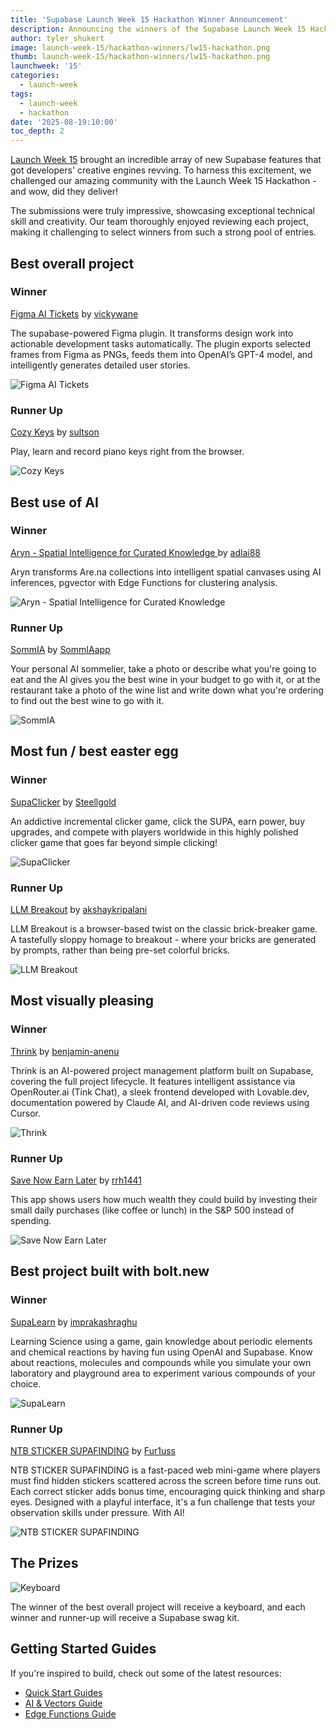 ```yaml
---
title: 'Supabase Launch Week 15 Hackathon Winner Announcement'
description: Announcing the winners of the Supabase Launch Week 15 Hackathon.
author: tyler_shukert
image: launch-week-15/hackathon-winners/lw15-hackathon.png
thumb: launch-week-15/hackathon-winners/lw15-hackathon.png
launchweek: '15'
categories:
  - launch-week
tags:
  - launch-week
  - hackathon
date: '2025-08-19:10:00'
toc_depth: 2
---
```


[Launch Week 15](https://supabase.com/launch-week) brought an incredible array of new Supabase features that got developers' creative engines revving. To harness this excitement, we challenged our amazing community with the Launch Week 15 Hackathon - and wow, did they deliver!

The submissions were truly impressive, showcasing exceptional technical skill and creativity. Our team thoroughly enjoyed reviewing each project, making it challenging to select winners from such a strong pool of entries.

## Best overall project

### Winner

[Figma AI Tickets](https://github.com/vickywane/figma-ai-tickets) by [vickywane](https://github.com/vickywane)

The supabase-powered Figma plugin. It transforms design work into actionable development tasks automatically. The plugin exports selected frames from Figma as PNGs, feeds them into OpenAI’s GPT-4 model, and intelligently generates detailed user stories.

![Figma AI Tickets](/images/blog/launch-week-15/hackathon-winners/figma-ai-tickets.png)

### Runner Up

[Cozy Keys](https://github.com/sultson/cozy-keys) by [sultson](https://github.com/sultson)

Play, learn and record piano keys right from the browser.

![Cozy Keys](/images/blog/launch-week-15/hackathon-winners/cozy-keys.png)

## Best use of AI

### Winner

[Aryn - Spatial Intelligence for Curated Knowledge ](https://github.com/adlai88/airena) by [adlai88](https://github.com/adlai88)

Aryn transforms Are.na collections into intelligent spatial canvases using AI inferences, pgvector with Edge Functions for clustering analysis. 

![Aryn - Spatial Intelligence for Curated Knowledge ](/images/blog/launch-week-15/hackathon-winners/aryn.png)

### Runner Up

[SommIA](https://github.com/SommIAapp/mvp) by [SommIAapp](https://github.com/SommIAapp)

Your personal AI sommelier, take a photo or describe what you're going to eat and the AI gives you the best wine in your budget to go with it, or at the restaurant take a photo of the wine list and write down what you're ordering to find out the best wine to go with it.

![SommIA](/images/blog/launch-week-15/hackathon-winners/sommia.png)

## Most fun / best easter egg

### Winner

[SupaClicker](https://github.com/Steellgold/supa-clicker) by [Steellgold](https://github.com/Steellgold)

An addictive incremental clicker game, click the SUPA, earn power, buy upgrades, and compete with players worldwide in this highly polished clicker game that goes far beyond simple clicking!

![SupaClicker](/images/blog/launch-week-15/hackathon-winners/supaclicker.png)

### Runner Up

[LLM Breakout](https://github.com/akshaykripalani/supahack-lw15) by [akshaykripalani](https://github.com/akshaykripalani)

LLM Breakout is a browser-based twist on the classic brick-breaker game. A tastefully sloppy homage to breakout - where your bricks are generated by prompts, rather than being pre-set colorful bricks.

![LLM Breakout](/images/blog/launch-week-15/hackathon-winners/llm-breakout.png)

## Most visually pleasing

### Winner

[Thrink](https://github.com/benjamin-anenu/-Thrink-) by [benjamin-anenu](https://github.com/benjamin-anenu)

Thrink is an AI-powered project management platform built on Supabase, covering the full project lifecycle. It features intelligent assistance via OpenRouter.ai (Tink Chat), a sleek frontend developed with Lovable.dev, documentation powered by Claude AI, and AI-driven code reviews using Cursor.

![Thrink](/images/blog/launch-week-15/hackathon-winners/thrink.png)

### Runner Up

[Save Now Earn Later](https://github.com/rrh1441/savenow) by [rrh1441](https://github.com/rrh1441)

This app shows users how much wealth they could build by investing their small daily purchases (like coffee or lunch) in the S&P 500 instead of spending.

![Save Now Earn Later](/images/blog/launch-week-15/hackathon-winners/save.png)

## Best project built with bolt.new

### Winner

[SupaLearn](https://github.com/imprakashraghu/supalearn) by [imprakashraghu](https://github.com/imprakashraghu)

Learning Science using a game, gain knowledge about periodic elements and chemical reactions by having fun using OpenAI and Supabase. Know about reactions, molecules and compounds while you simulate your own laboratory and playground area to experiment various compounds of your choice.

![SupaLearn](/images/blog/launch-week-15/hackathon-winners/supalearn.png)

### Runner Up

[NTB STICKER SUPAFINDING](https://github.com/Fur1uss/NTB-STICKERS-SUPAFINDING) by [Fur1uss](https://github.com/Fur1uss)

NTB STICKER SUPAFINDING is a fast-paced web mini-game where players must find hidden stickers scattered across the screen before time runs out. Each correct sticker adds bonus time, encouraging quick thinking and sharp eyes. Designed with a playful interface, it's a fun challenge that tests your observation skills under pressure. With AI!

![NTB STICKER SUPAFINDING](/images/blog/launch-week-15/hackathon-winners/ntb.png)

## The Prizes

![Keyboard](/images/blog/launch-week-15/hackathon/keyboard.png)

The winner of the best overall project will receive a keyboard, and each winner and runner-up will receive a Supabase swag kit.

## Getting Started Guides

If you're inspired to build, check out some of the latest resources:

- [Quick Start Guides](https://supabase.com/docs/guides/getting-started)
- [AI & Vectors Guide](https://supabase.com/docs/guides/ai)
- [Edge Functions Guide](https://supabase.com/docs/guides/functions)

